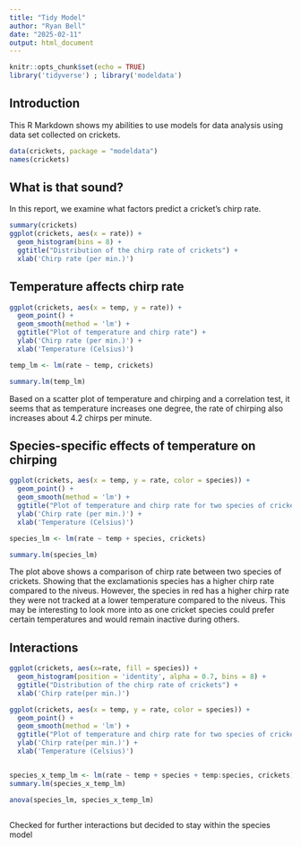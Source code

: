 ```yaml
---
title: "Tidy Model"
author: "Ryan Bell"
date: "2025-02-11"
output: html_document
---
```


```r
knitr::opts_chunk$set(echo = TRUE)
library('tidyverse') ; library('modeldata')

```

## Introduction

This R Markdown shows my abilities to use models for data analysis using data set collected on crickets.


```r
data(crickets, package = "modeldata")
names(crickets)
```

## What is that sound?

In this report, we examine what factors predict a cricket's chirp rate.


```r
summary(crickets)
ggplot(crickets, aes(x = rate)) +
  geom_histogram(bins = 8) + 
  ggtitle("Distribution of the chirp rate of crickets") +
  xlab('Chirp rate (per min.)')
```


## Temperature affects chirp rate

```r
ggplot(crickets, aes(x = temp, y = rate)) +
  geom_point() + 
  geom_smooth(method = 'lm') +
  ggtitle("Plot of temperature and chirp rate") +
  ylab('Chirp rate (per min.)') +
  xlab('Temperature (Celsius)')

temp_lm <- lm(rate ~ temp, crickets)

summary.lm(temp_lm)
```

Based on a scatter plot of temperature and chirping and a correlation test, it seems that as temperature increases one degree, the rate of chirping also increases about 4.2 chirps per minute.

## Species-specific effects of temperature on chirping

```r
ggplot(crickets, aes(x = temp, y = rate, color = species)) +
  geom_point() +
  geom_smooth(method = 'lm') +
  ggtitle("Plot of temperature and chirp rate for two species of crickets") +
  ylab('Chirp rate (per min.)') +
  xlab('Temperature (Celsius)')

species_lm <- lm(rate ~ temp + species, crickets)

summary.lm(species_lm)

```


The plot above shows a comparison of chirp rate between two species of crickets. Showing that the exclamationis species has a higher chirp rate compared to the niveus. However, the species in red has a higher chirp rate they were not tracked at a lower temperature compared to the niveus. This may be interesting to look more into as one cricket species could prefer certain temperatures and would remain inactive during others.

## Interactions

```r
ggplot(crickets, aes(x=rate, fill = species)) +
  geom_histogram(position = 'identity', alpha = 0.7, bins = 8) +
  ggtitle("Distribution of the chirp rate of crickets") +
  xlab('Chirp rate(per min.)')

```


```r
ggplot(crickets, aes(x = temp, y = rate, color = species)) +
  geom_point() +
  geom_smooth(method = 'lm') +
  ggtitle("Plot of temperature and chirp rate for two species of crickets") +
  ylab('Chirp rate(per min.)') +
  xlab('Temperature (Celsius)')


species_x_temp_lm <- lm(rate ~ temp + species + temp:species, crickets)
summary.lm(species_x_temp_lm)

anova(species_lm, species_x_temp_lm)
  
```

Checked for further interactions but decided to stay within the species model